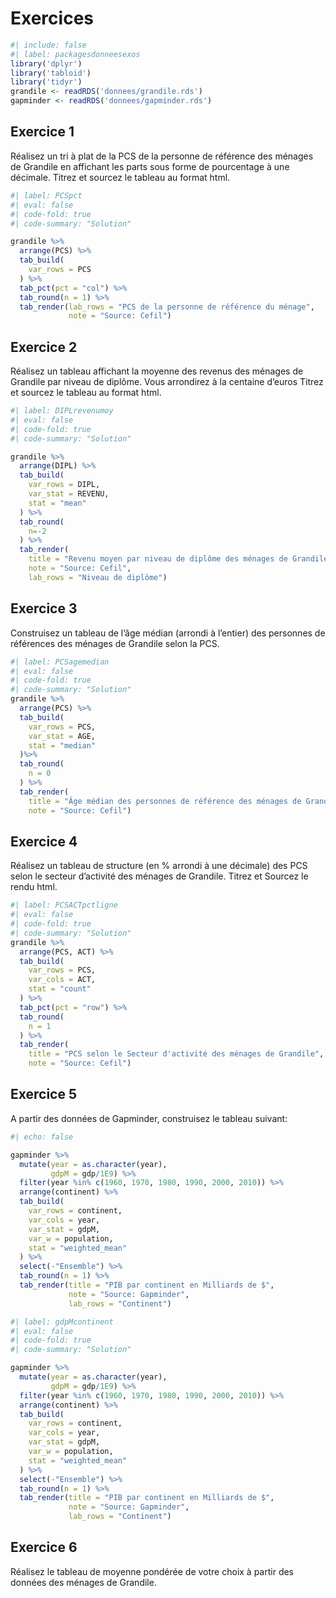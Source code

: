 # Exercices {.unnumbered}

```r
#| include: false
#| label: packagesdonneesexos
library('dplyr')
library('tabloid')
library('tidyr')
grandile <- readRDS('donnees/grandile.rds')
gapminder <- readRDS('donnees/gapminder.rds')
```

## Exercice 1 {.unnumbered}
Réalisez un tri à plat de la PCS de la personne de référence des ménages de Grandile en affichant les parts sous forme de pourcentage à une décimale. Titrez et sourcez le tableau au format html.

```r
#| label: PCSpct
#| eval: false
#| code-fold: true
#| code-summary: "Solution"

grandile %>% 
  arrange(PCS) %>% 
  tab_build(
    var_rows = PCS
  ) %>% 
  tab_pct(pct = "col") %>% 
  tab_round(n = 1) %>% 
  tab_render(lab_rows = "PCS de la personne de référence du ménage",
             note = "Source: Cefil")
```

## Exercice 2 {.unnumbered}
Réalisez un tableau affichant la moyenne des revenus des ménages de Grandile par niveau de diplôme. Vous arrondirez à la centaine d'euros Titrez et sourcez le tableau au format html.

```r
#| label: DIPLrevenumoy
#| eval: false
#| code-fold: true
#| code-summary: "Solution"

grandile %>% 
  arrange(DIPL) %>% 
  tab_build(
    var_rows = DIPL,
    var_stat = REVENU,
    stat = "mean"
  ) %>% 
  tab_round(
    n=-2
  ) %>% 
  tab_render(
    title = "Revenu moyen par niveau de diplôme des ménages de Grandile",
    note = "Source: Cefil",
    lab_rows = "Niveau de diplôme")
```

## Exercice 3 {.unnumbered}
Construisez un tableau de l'âge médian (arrondi à l'entier) des personnes de références des ménages de Grandile selon la PCS.

```r
#| label: PCSagemedian
#| eval: false
#| code-fold: true
#| code-summary: "Solution"
grandile %>% 
  arrange(PCS) %>% 
  tab_build(
    var_rows = PCS,
    var_stat = AGE,
    stat = "median"
  )%>% 
  tab_round(
    n = 0
  ) %>% 
  tab_render(
    title = "Âge médian des personnes de référence des ménages de Grandile selon la PCS",
    note = "Source: Cefil")
```

## Exercice 4 {.unnumbered}

Réalisez un tableau de structure (en % arrondi à une décimale) des PCS selon le secteur d'activité des ménages de Grandile. Titrez et Sourcez le rendu html.

```r
#| label: PCSACTpctligne
#| eval: false
#| code-fold: true
#| code-summary: "Solution"
grandile %>% 
  arrange(PCS, ACT) %>% 
  tab_build(
    var_rows = PCS,
    var_cols = ACT,
    stat = "count"
  ) %>% 
  tab_pct(pct = "row") %>% 
  tab_round(
    n = 1
  ) %>% 
  tab_render(
    title = "PCS selon le Secteur d'activité des ménages de Grandile",
    note = "Source: Cefil")
```


## Exercice 5 {.unnumbered}
A partir des données de Gapminder, construisez le tableau suivant:
```r
#| echo: false

gapminder %>% 
  mutate(year = as.character(year),
         gdpM = gdp/1E9) %>% 
  filter(year %in% c(1960, 1970, 1980, 1990, 2000, 2010)) %>% 
  arrange(continent) %>% 
  tab_build(
    var_rows = continent,
    var_cols = year,
    var_stat = gdpM,
    var_w = population,
    stat = "weighted_mean"
  ) %>% 
  select(-"Ensemble") %>% 
  tab_round(n = 1) %>% 
  tab_render(title = "PIB par continent en Milliards de $",
             note = "Source: Gapminder",
             lab_rows = "Continent")
```

```r
#| label: gdpMcontinent
#| eval: false
#| code-fold: true
#| code-summary: "Solution"

gapminder %>% 
  mutate(year = as.character(year),
         gdpM = gdp/1E9) %>% 
  filter(year %in% c(1960, 1970, 1980, 1990, 2000, 2010)) %>% 
  arrange(continent) %>% 
  tab_build(
    var_rows = continent,
    var_cols = year,
    var_stat = gdpM,
    var_w = population,
    stat = "weighted_mean"
  ) %>% 
  select(-"Ensemble") %>% 
  tab_round(n = 1) %>% 
  tab_render(title = "PIB par continent en Milliards de $",
             note = "Source: Gapminder",
             lab_rows = "Continent")
```


## Exercice 6 {.unnumbered}

Réalisez le tableau de moyenne pondérée de votre choix à partir des données des ménages de Grandile.